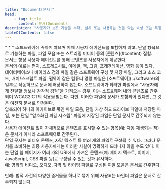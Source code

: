 ```yaml
---
title: "Document[문서]"
head:
    - tag: title
      content: 문서(Document)
description: "사용자가 보조 기술을 부착, 설치 또는 사용하는 것을 막는 속성 또는 특징."
tableOfContents: false
---
```


<Badge text="WCAG2ICT" variant="tip" size="large" />
* * *
소프트웨어에 속하지 않으며 자체 사용자 에이전트를 포함하지 않고, 단일 항목으로 기능하는 파일, 파일 모음 또는 스트리밍 미디어 등의 [콘텐츠](#content) 집합.

<Aside title="참고 1">
문서는 항상 사용자 에이전트를 통해 콘텐츠를 사용자에게 제공한다.
</Aside>
<Aside title="참고 2">
문서의 예로는 편지, 스프레드시트, 이메일, 책, 그림, 프레젠테이션, 영화 등이 있다.
</Aside>
<Aside title="참고 3">
데이터베이스나 바이러스 정의 파일 같은 소프트웨어 구성 및 저장 파일, 그리고 소스 코드, 배치/스크립트 파일, 펌웨어 같은 컴퓨터 명령 파일은 [소프트웨어](../software)의 일부로 작동하므로 문서에 해당하지 않는다. 소프트웨어가 이러한 파일에서 "사용자에게 전달할 정보나 감각적 경험"을 가져오는 경우, 이는 소프트웨어 내의 콘텐츠로 간주되며 WCAG2ICT의 적용을 받는다. 다만, 이러한 파일에 문서가 포함되어 있다면, 그 것은 여전히 문서로 인정된다.
</Aside>
<Aside title="참고 4">
압축되어 하나의 아카이브로 묶인 파일 모음, 단일 가상 하드 드라이브 파일에 저장된 파일, 또는 단일 "암호화된 파일 시스템" 파일에 저장된 파일은 단일 문서로 간주되지 않는다.
</Aside>
<Aside title="참고 5">
사용자 에이전트 없이 자체적으로 콘텐츠를 표시할 수 있는 항목(예: 자동 재생되는 책)은 문서가 아니라 소프트웨어로 간주된다.
</Aside>
<Aside title="참고 6">
단일 문서는 비디오 콘텐츠, 자막 텍스트 등 여러 개의 파일로 구성될 수 있다. 그러나 문서를 소비하는 최종 사용자에게는 이러한 사실이 명확하게 드러나지 않을 수도 있다. 이는 단일 웹 페이지가 여러 개의 URI에서 가져온 콘텐츠(예: 페이지 텍스트, 이미지, JavaScript, CSS 파일 등)로 구성될 수 있는 것과 유사하다.
</Aside>
<Card title="예제" icon="open-book">
예: 영화의 비디오, 오디오, 자막 및 타이밍 파일로 구성된 파일 모음은 문서로 간주한다.

반례: 법적 사건의 다양한 증거물을 하나로 묶기 위해 사용되는 바인더 파일은 문서로 간주되지 않는다.
</Card>